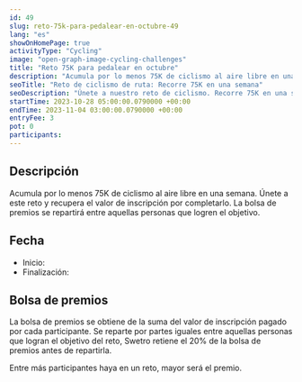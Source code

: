 ```yaml
---
id: 49
slug: reto-75k-para-pedalear-en-octubre-49
lang: "es"
showOnHomePage: true
activityType: "Cycling"
image: "open-graph-image-cycling-challenges"
title: "Reto 75K para pedalear en octubre"
description: "Acumula por lo menos 75K de ciclismo al aire libre en una semana. Únete a este reto y recupera el valor de inscripción por completarlo. La bolsa de premios se repartirá entre aquellas personas que logren el objetivo."
seoTitle: "Reto de ciclismo de ruta: Recorre 75K en una semana"
seoDescription: "Únete a nuestro reto de ciclismo. Recorre 75K en una semana, del 28 de octubre al 3 de noviembre. Perfecto para ciclistas principiantes. ¡Regístrate ahora!"
startTime: 2023-10-28 05:00:00.0790000 +00:00
endTime: 2023-11-04 03:00:00.0790000 +00:00
entryFee: 3
pot: 0
participants:
---
```



## Descripción

Acumula por lo menos 75K de ciclismo al aire libre en una semana. Únete a este reto y recupera el valor de inscripción por completarlo. La bolsa de premios se repartirá entre aquellas personas que logren el objetivo.

## Fecha

- Inicio: <LocalDate dateUtc={frontmatter.startTime} client:load />
- Finalización: <LocalDate dateUtc={frontmatter.endTime} client:load />

## Bolsa de premios

La bolsa de premios se obtiene de la suma del valor de inscripción pagado por cada participante. Se reparte por partes iguales entre aquellas personas que logran el objetivo del reto, Swetro retiene el 20% de la bolsa de premios antes de repartirla.

Entre más participantes haya en un reto, mayor será el premio.
